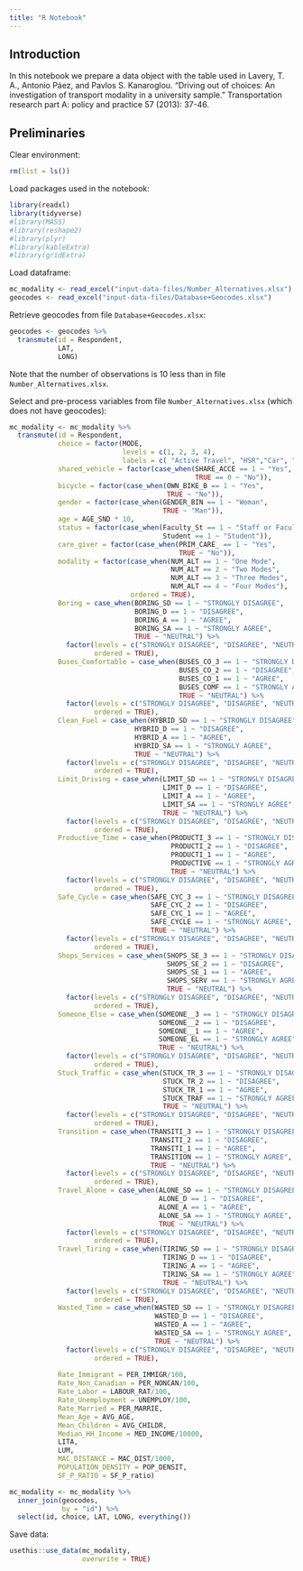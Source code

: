 ```yaml
---
title: "R Notebook"
---
```


## Introduction

In this notebook we prepare a data object with the table used in Lavery, T. A., Antonio Páez, and Pavlos S. Kanaroglou. "Driving out of choices: An investigation of transport modality in a university sample." Transportation research part A: policy and practice 57 (2013): 37-46.

## Preliminaries

Clear environment:
```r
rm(list = ls())
```

Load packages used in the notebook:
```r
library(readxl)
library(tidyverse)
#library(MASS)
#library(reshape2)
#library(plyr)
#library(kableExtra)
#library(gridExtra)
```

Load dataframe:
```r
mc_modality <- read_excel("input-data-files/Number_Alternatives.xlsx")
geocodes <- read_excel("input-data-files/Database+Geocodes.xlsx")
```

Retrieve geocodes from file `Database+Geocodes.xlsx`:
```r
geocodes <- geocodes %>%
  transmute(id = Respondent,
            LAT,
            LONG)
```

Note that the number of observations is 10 less than in file `Number_Alternatives.xlsx`.

Select and pre-process variables from file `Number_Alternatives.xlsx` (which does not have geocodes):
```r
mc_modality <- mc_modality %>%
  transmute(id = Respondent,
            choice = factor(MODE, 
                            levels = c(1, 2, 3, 4),
                            labels = c( "Active Travel", "HSR","Car", "GO")),
            shared_vehicle = factor(case_when(SHARE_ACCE == 1 ~ "Yes",
                                              TRUE == 0 ~ "No")),
            bicycle = factor(case_when(OWN_BIKE_B == 1 ~ "Yes",
                                       TRUE ~ "No")),
            gender = factor(case_when(GENDER_BIN == 1 ~ "Woman",
                                      TRUE ~ "Man")),
            age = AGE_SND * 10,
            status = factor(case_when(Faculty_St == 1 ~ "Staff or Faculty",
                                      Student == 1 ~ "Student")),
            care_giver = factor(case_when(PRIM_CARE_ == 1 ~ "Yes",
                                          TRUE ~ "No")),
            modality = factor(case_when(NUM_ALT == 1 ~ "One Mode",
                                        NUM_ALT == 2 ~ "Two Modes",
                                        NUM_ALT == 3 ~ "Three Modes",
                                        NUM_ALT == 4 ~ "Four Modes"),
                              ordered = TRUE),
            Boring = case_when(BORING_SD == 1 ~ "STRONGLY DISAGREE",
                               BORING_D == 1 ~ "DISAGREE",
                               BORING_A == 1 ~ "AGREE",
                               BORING_SA == 1 ~ "STRONGLY AGREE",
                               TRUE ~ "NEUTRAL") %>%
              factor(levels = c("STRONGLY DISAGREE", "DISAGREE", "NEUTRAL", "AGREE", "STRONGLY AGREE"),
                     ordered = TRUE),
            Buses_Comfortable = case_when(BUSES_CO_3 == 1 ~ "STRONGLY DISAGREE",
                                          BUSES_CO_2 == 1 ~ "DISAGREE",
                                          BUSES_CO_1 == 1 ~ "AGREE",
                                          BUSES_COMF == 1 ~ "STRONGLY AGREE",
                                          TRUE ~ "NEUTRAL") %>%
              factor(levels = c("STRONGLY DISAGREE", "DISAGREE", "NEUTRAL", "AGREE", "STRONGLY AGREE"),
                     ordered = TRUE),
            Clean_Fuel = case_when(HYBRID_SD == 1 ~ "STRONGLY DISAGREE",
                               HYBRID_D == 1 ~ "DISAGREE",
                               HYBRID_A == 1 ~ "AGREE",
                               HYBRID_SA == 1 ~ "STRONGLY AGREE",
                               TRUE ~ "NEUTRAL") %>%
              factor(levels = c("STRONGLY DISAGREE", "DISAGREE", "NEUTRAL", "AGREE", "STRONGLY AGREE"),
                     ordered = TRUE),
            Limit_Driving = case_when(LIMIT_SD == 1 ~ "STRONGLY DISAGREE",
                                      LIMIT_D == 1 ~ "DISAGREE",
                                      LIMIT_A == 1 ~ "AGREE",
                                      LIMIT_SA == 1 ~ "STRONGLY AGREE",
                                      TRUE ~ "NEUTRAL") %>%
              factor(levels = c("STRONGLY DISAGREE", "DISAGREE", "NEUTRAL", "AGREE", "STRONGLY AGREE"),
                     ordered = TRUE),
            Productive_Time = case_when(PRODUCTI_3 == 1 ~ "STRONGLY DISAGREE",
                                        PRODUCTI_2 == 1 ~ "DISAGREE",
                                        PRODUCTI_1 == 1 ~ "AGREE",
                                        PRODUCTIVE == 1 ~ "STRONGLY AGREE",
                                        TRUE ~ "NEUTRAL") %>%
              factor(levels = c("STRONGLY DISAGREE", "DISAGREE", "NEUTRAL", "AGREE", "STRONGLY AGREE"),
                     ordered = TRUE),
            Safe_Cycle = case_when(SAFE_CYC_3 == 1 ~ "STRONGLY DISAGREE",
                                   SAFE_CYC_2 == 1 ~ "DISAGREE",
                                   SAFE_CYC_1 == 1 ~ "AGREE",
                                   SAFE_CYCLE == 1 ~ "STRONGLY AGREE",
                                   TRUE ~ "NEUTRAL") %>%
              factor(levels = c("STRONGLY DISAGREE", "DISAGREE", "NEUTRAL", "AGREE", "STRONGLY AGREE"),
                     ordered = TRUE),
            Shops_Services = case_when(SHOPS_SE_3 == 1 ~ "STRONGLY DISAGREE",
                                       SHOPS_SE_2 == 1 ~ "DISAGREE",
                                       SHOPS_SE_1 == 1 ~ "AGREE",
                                       SHOPS_SERV == 1 ~ "STRONGLY AGREE",
                                       TRUE ~ "NEUTRAL") %>%
              factor(levels = c("STRONGLY DISAGREE", "DISAGREE", "NEUTRAL", "AGREE", "STRONGLY AGREE"),
                     ordered = TRUE),
            Someone_Else = case_when(SOMEONE__3 == 1 ~ "STRONGLY DISAGREE",
                                     SOMEONE__2 == 1 ~ "DISAGREE",
                                     SOMEONE__1 == 1 ~ "AGREE",
                                     SOMEONE_EL == 1 ~ "STRONGLY AGREE",
                                     TRUE ~ "NEUTRAL") %>%
              factor(levels = c("STRONGLY DISAGREE", "DISAGREE", "NEUTRAL", "AGREE", "STRONGLY AGREE"),
                     ordered = TRUE),
            Stuck_Traffic = case_when(STUCK_TR_3 == 1 ~ "STRONGLY DISAGREE",
                                      STUCK_TR_2 == 1 ~ "DISAGREE",
                                      STUCK_TR_1 == 1 ~ "AGREE",
                                      STUCK_TRAF == 1 ~ "STRONGLY AGREE",
                                      TRUE ~ "NEUTRAL") %>%
              factor(levels = c("STRONGLY DISAGREE", "DISAGREE", "NEUTRAL", "AGREE", "STRONGLY AGREE"),
                     ordered = TRUE),
            Transition = case_when(TRANSITI_3 == 1 ~ "STRONGLY DISAGREE",
                                   TRANSITI_2 == 1 ~ "DISAGREE",
                                   TRANSITI_1 == 1 ~ "AGREE",
                                   TRANSITION == 1 ~ "STRONGLY AGREE",
                                   TRUE ~ "NEUTRAL") %>%
              factor(levels = c("STRONGLY DISAGREE", "DISAGREE", "NEUTRAL", "AGREE", "STRONGLY AGREE"),
                     ordered = TRUE),
            Travel_Alone = case_when(ALONE_SD == 1 ~ "STRONGLY DISAGREE",
                                     ALONE_D == 1 ~ "DISAGREE",
                                     ALONE_A == 1 ~ "AGREE",
                                     ALONE_SA == 1 ~ "STRONGLY AGREE",
                                     TRUE ~ "NEUTRAL") %>%
              factor(levels = c("STRONGLY DISAGREE", "DISAGREE", "NEUTRAL", "AGREE", "STRONGLY AGREE"),
                     ordered = TRUE),
            Travel_Tiring = case_when(TIRING_SD == 1 ~ "STRONGLY DISAGREE",
                                      TIRING_D == 1 ~ "DISAGREE",
                                      TIRING_A == 1 ~ "AGREE",
                                      TIRING_SA == 1 ~ "STRONGLY AGREE",
                                      TRUE ~ "NEUTRAL") %>%
              factor(levels = c("STRONGLY DISAGREE", "DISAGREE", "NEUTRAL", "AGREE", "STRONGLY AGREE"),
                     ordered = TRUE),
            Wasted_Time = case_when(WASTED_SD == 1 ~ "STRONGLY DISAGREE",
                                    WASTED_D == 1 ~ "DISAGREE",
                                    WASTED_A == 1 ~ "AGREE",
                                    WASTED_SA == 1 ~ "STRONGLY AGREE",
                                    TRUE ~ "NEUTRAL") %>%
              factor(levels = c("STRONGLY DISAGREE", "DISAGREE", "NEUTRAL", "AGREE", "STRONGLY AGREE"),
                     ordered = TRUE),
            
            Rate_Immigrant = PER_IMMIGR/100,
            Rate_Non_Canadian = PER_NONCAN/100,
            Rate_Labor = LABOUR_RAT/100,
            Rate_Unemployment = UNEMPLOY/100,
            Rate_Married = PER_MARRIE,
            Mean_Age = AVG_AGE,
            Mean_Children = AVG_CHILDR,
            Median_HH_Income = MED_INCOME/10000,
            LITA,
            LUM,
            MAC_DISTANCE = MAC_DIST/1000,
            POPULATION_DENSITY = POP_DENSIT,
            SF_P_RATIO = SF_P_ratio)
```

```r
mc_modality <- mc_modality %>%
  inner_join(geocodes,
             by = "id") %>%
  select(id, choice, LAT, LONG, everything())
```

Save data:
```r
usethis::use_data(mc_modality,
                  overwrite = TRUE)
```

